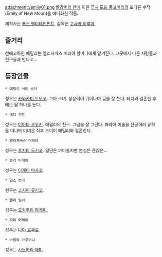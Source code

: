 attachment:/emily01.png
[[빨강머리 앤]]에 이은 [[루시 모드 몽고메리]]의 또다른 수작(Emily of New Moon)을 애니화한 작품.

제작사는 [[톰스 엔터테인먼트]]. 감독은 [[고사카 하루메]].
== 줄거리 ==
천애고아인 에밀리는 엘리자베스 머레이 할머니에게 맡겨진다. 그곳에서 다른 사람들과 친구들과 만나고...
== 등장인물 ==
 * 에밀리 버드 스타
성우는 [[카와카미 토모코]].
고아 소녀. 상상력이 뛰어나며 글을 잘 쓴다. 테디와 결혼한 후에는 딸 하나를 둔다.
 * 테디 켄트
성우는 [[미야타 코우키]].
에밀리의 친구. 그림을 잘 그린다. 파리에 미술을 전공하러 유학을 떠나며 다녀온 직후 드디어 에밀리와 결혼한다.
 * 엘리자베스 머레이
성우는 [[후지타 도시코]].
일단은 까다롭지만 본심은 괜찮은...
 * 로라 머레이
성우는 [[이케다 마사코]].
 * 일스 번리
성우는 [[코지마 유키코]].
 * 헨리 밀러
성우는 [[오카무라 아케미]].
 * 지미 머레이
성우는 [[나야 로쿠로]].
 * 바람의 아주머니
성우는 [[시노하라 에미]].
